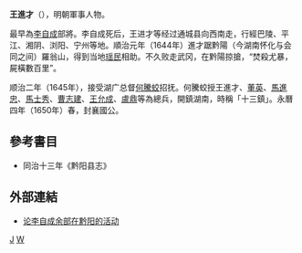 {{expand|time=2009-07-20T00:52:36+00:00}}
'''王進才'''（{{bd|?||?||}}），明朝軍事人物。

最早為[[李自成|李自成]]部將。李自成死后，王进才等经过通城县向西南走，行經巴陵、平江、湘阴、浏阳、宁州等地。順治元年（1644年）進才踞黔陽（今湖南怀化与会同之间）羅翁山，得到当地[[瑤族|瑶民]]相助。不久败走武冈，在黔陽掠搶，“焚殺尤暴，屍橫數百里”。

顺治二年（1645年），接受湖广总督[[何騰蛟|何騰蛟]]招抚。何騰蛟授王進才、[[董英|董英]]、[[馬進忠|馬進忠]]、[[馬士秀|馬士秀]]、[[曹志建|曹志建]]、[[王允成|王允成]]、[[盧鼎|盧鼎]]等為總兵，開鎮湖南，時稱「十三鎮」。永曆四年（1650年）春，封襄國公。

==參考書目==
* 同治十三年《黔阳县志》

==外部連結==
* [http://article.hongxiu.com/a/2009-5-25/3193350.shtml 论李自成余部在黔阳的活动]{{dead link|date=2018年3月 |bot=InternetArchiveBot |fix-attempted=yes }}

[[Category:王姓|J]]
[[Category:明朝軍事人物|W]]